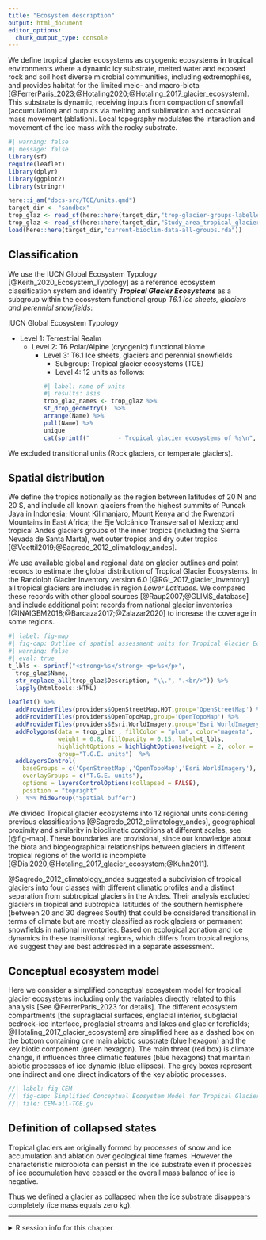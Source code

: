 ```yaml
---
title: "Ecosystem description"
output: html_document
editor_options: 
  chunk_output_type: console
---
```


We define tropical glacier ecosystems as cryogenic ecosystems in tropical environments where a dynamic icy substrate, melted water and exposed rock and soil host diverse microbial communities, including extremophiles, and provides habitat for the limited meio- and macro-biota [@FerrerParis_2023;@Hotaling2020;@Hotaling_2017_glacier_ecosystem].  This substrate is dynamic, receiving inputs from compaction of snowfall (accumulation) and outputs via melting and sublimation and occasional mass movement (ablation). Local topography modulates the interaction and movement of the ice mass with the rocky substrate.



```r
#| warning: false
#| message: false
library(sf)
require(leaflet)
library(dplyr)
library(ggplot2)
library(stringr)

here::i_am("docs-src/TGE/units.qmd")
target_dir <- "sandbox"
trop_glaz <- read_sf(here::here(target_dir,"trop-glacier-groups-labelled.gpkg"))
trop_glaz <- read_sf(here::here(target_dir,"Study_area_tropical_glaciers.kml"))
load(here::here(target_dir,"current-bioclim-data-all-groups.rda"))
```

## Classification

We use the IUCN Global Ecosystem Typology [@Keith_2020_Ecosystem_Typology] as a reference ecosystem classification system and identify ***Tropical Glacier Ecosystems*** as a subgroup within the ecosystem functional group _T6.1 Ice sheets, glaciers and perennial snowfields_:

IUCN Global Ecosystem Typology

- Level 1: Terrestrial Realm
  - Level 2: T6 Polar/Alpine (cryogenic) functional biome
    - Level 3: T6.1 Ice sheets, glaciers and perennial snowfields
      - Subgroup: Tropical glacier ecosystems (TGE)
      - Level 4: 12 units as follows:
```r
#| label: name of units
#| results: asis
trop_glaz_names <- trop_glaz %>%
  st_drop_geometry()  %>%
  arrange(Name) %>%
  pull(Name) %>%
  unique 
cat(sprintf("        - Tropical glacier ecosystems of %s\n", trop_glaz_names))
```

We excluded transitional units (Rock glaciers, or temperate glaciers).

## Spatial distribution {#sec-distribution}

 We define the tropics notionally as the region between latitudes of 20 N and 20 S, and include all known glaciers from the highest summits of Puncak Jaya in Indonesia; Mount Kilimanjaro, Mount Kenya and the Rwenzori Mountains in East Africa;  the Eje Volcánico Transversal of México; and tropical Andes glaciers groups of the inner tropics (including the Sierra Nevada de Santa Marta), wet outer tropics and dry outer tropics [@Veettil2019;@Sagredo_2012_climatology_andes]. 
 
We use available global and regional data on glacier outlines and point records to estimate the global distribution of Tropical Glacier Ecosystems. In the Randolph Glacier Inventory version 6.0 [@RGI_2017_glacier_inventory] all tropical glaciers are includes in region *Lower Latitudes*. We compared these records with other global sources [@Raup2007;@GLIMS_database] and include additional point records from national glacier inventories [@INAIGEM2018;@Barcaza2017;@Zalazar2020] to increase the coverage in some regions. 

```r
#| label: fig-map
#| fig-cap: Outline of spatial assessment units for Tropical Glacier Ecosystems. Each assessment unit consist of one or more spatial clusters (polygons), and each cluster includes a buffer of 25km around the glacier outlines. 
#| warning: false
#| eval: true
t_lbls <- sprintf("<strong>%s</strong> <p>%s</p>",
  trop_glaz$Name,
  str_replace_all(trop_glaz$Description, "\\.", ".<br/>")) %>% 
  lapply(htmltools::HTML)

leaflet() %>%
  addProviderTiles(providers$OpenStreetMap.HOT,group='OpenStreetMap') %>%
  addProviderTiles(providers$OpenTopoMap,group='OpenTopoMap') %>%
  addProviderTiles(providers$Esri.WorldImagery,group='Esri WorldImagery') %>%
  addPolygons(data = trop_glaz , fillColor = "plum", color='magenta',
              weight = 0.8, fillOpacity = 0.15, label=t_lbls,
              highlightOptions = highlightOptions(weight = 2, color = 'orange'),
              group="T.G.E. units")  %>%
  addLayersControl(
    baseGroups = c('OpenStreetMap','OpenTopoMap','Esri WorldImagery'),
    overlayGroups = c("T.G.E. units"),
    options = layersControlOptions(collapsed = FALSE),
    position = "topright"
  )  %>% hideGroup("Spatial buffer")
```



We divided Tropical glacier ecosystems into 12 regional units considering previous classifications [@Sagredo_2012_climatology_andes], geographical proximity and similarity in bioclimatic conditions at different scales, see [@fig-map]. These boundaries are provisional, since our knowledge about the biota and biogeographical relationships between glaciers in different tropical regions of the world is incomplete  [@Dial2020;@Hotaling_2017_glacier_ecosystem;@Kuhn2011].

@Sagredo_2012_climatology_andes suggested a subdivision of tropical glaciers into four classes with different climatic profiles and a distinct separation from subtropical glaciers in the Andes. Their analysis excluded glaciers in tropical and subtropical latitudes of the southern hemisphere (between 20 and 30 degrees South) that could be considered transitional in terms of climate but are mostly classified as rock glaciers or permanent snowfields in national inventories. Based on ecological zonation and ice dynamics in these transitional regions, which differs from tropical regions, we suggest they are best addressed in a separate assessment.

## Conceptual ecosystem model

Here we consider a simplified conceptual ecosystem model for tropical glacier ecosystems including only the variables directly related to this analysis [See @FerrerParis_2023 for details]. The different ecosystem compartments [the supraglacial surfaces, englacial interior, subglacial bedrock–ice interface, proglacial streams and lakes and glacier forefields; @Hotaling_2017_glacier_ecosystem] are simplified here as a dashed box on the bottom containing one main abiotic substrate (blue hexagon) and the key biotic component (green hexagon). The main threat (red box) is climate change, it influences three climatic features (blue hexagons) that maintain abiotic processes of ice dynamic (blue ellipses). The grey boxes represent one indirect and one direct indicators of the key abiotic processes.

```dot
//| label: fig-CEM
//| fig-cap: Simplified Conceptual Ecosystem Model for Tropical Glacier Ecosystems
//| file: CEM-all-TGE.gv
```


## Definition of collapsed states

Tropical glaciers are originally formed by processes of snow and ice accumulation and ablation over geological time frames. However the characteristic microbiota can persist in the ice substrate even if processes of ice accumulation have ceased or the overall mass balance of ice is negative.

Thus we defined a glacier as collapsed when the ice substrate disappears completely (ice mass equals zero kg).

----

<details><summary>R session info for this chapter </summary>

```r
sessionInfo()
```
</details>